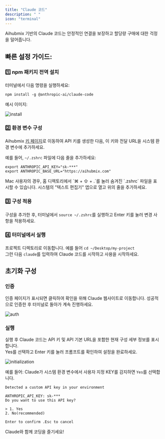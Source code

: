 ```yaml
---
title: "Claude 코드"
description: " "
icon: "terminal"
---
```


Aihubmix 기반의 Claude 코드는 안정적인 연결을 보장하고 할당량 구매에 대한 걱정을 덜어줍니다.

## 빠른 설정 가이드:

### 1️⃣ npm 패키지 전역 설치

터미널에서 다음 명령을 실행하세요:

```shell
npm install -g @anthropic-ai/claude-code
```

예시 이미지:

![install](../../public/en/aihubmix-claude-code-npm.png)

### 2️⃣ 환경 변수 구성

Aihubmix [키 페이지](https://aihubmix.com/token)로 이동하여 API 키를 생성한 다음, 이 키와 전달 URL을 시스템 환경 변수에 추가하세요.

예를 들어, `~/.zshrc` 파일에 다음 줄을 추가하세요:

```shell
export ANTHROPIC_API_KEY="sk-***"
export ANTHROPIC_BASE_URL="https://aihubmix.com"
```

<Tip>
  Mac 사용자의 경우, 홈 디렉토리에서 `⌘ + ⇧ + .`를 눌러 숨겨진 `.zshrc` 파일을 표시할 수 있습니다. 시스템의 "텍스트 편집기" 앱으로 열고 위의 줄을 추가하세요.
</Tip>

### 3️⃣ 구성 적용

구성을 추가한 후, 터미널에서 `source ~/.zshrc`를 실행하고 Enter 키를 눌러 변경 사항을 적용하세요.

### 4️⃣ 터미널에서 실행

프로젝트 디렉토리로 이동합니다. 예를 들어 `cd ~/Desktop/my-project`\
그런 다음 `claude`를 입력하여 Claude 코드를 시작하고 사용을 시작하세요.

## 초기화 구성

### 인증

인증 페이지가 표시되면 클릭하여 확인을 위해 Claude 웹사이트로 이동합니다. 성공적으로 인증한 후 터미널로 돌아가 계속 진행하세요.

![auth](../../public/en/claude-auth.png)

### 실행

실행 후 Claude 코드는 API 키 및 API 기본 URL을 포함한 현재 구성 세부 정보를 표시합니다.\
Yes를 선택하고 Enter 키를 눌러 프롬프트를 확인하여 설정을 완료하세요.

![initialization](../../public/en/aihubmix-claude-code.png)

예를 들어: Claude가 시스템 환경 변수에서 사용자 지정 KEY를 감지하면 `Yes`를 선택합니다.

```
Detected a custom API key in your environment

ANTHROPIC_API_KEY: sk-***
Do you want to use this API key?

> 1. Yes
2. No(recommended)

Enter to confirm .Esc to cancel
```

Claude와 함께 코딩을 즐기세요!
